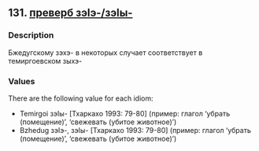 ## 131. <a href =  'https://agricolamz.github.io/The_Circassian_Isoglosses_Database/131.html'>преверб зэIэ-/зэIы-</a>
### Description

Бжедугскому зэхэ- в некоторых случает соответствует в темиргоевском зыхэ-

### Values
There are the following value for each idiom:

* Temirgoi  зэIы- [Тхаркахо 1993: 79-80] (пример: глагол 'убрать (помещение)', 'свежевать (убитое животное)')
* Bzhedug  зэIэ-, зэIы- [Тхаркахо 1993: 79-80] (пример: глагол 'убрать (помещение)', 'свежевать (убитое животное)')


